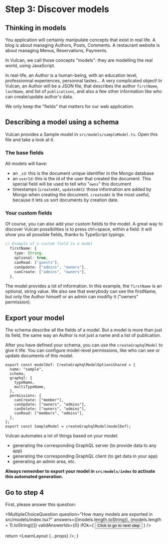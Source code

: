 
# Step 3: Discover models

## Thinking in models

You application will certainly manipulate concepts that exist in real life.
A blog is about managing Authors, Posts, Comments.
A restaurant website is about managing Menus, Reservations, Payments.

In Vulcan, we call those concepts "models": they are modelling the real world, using JavaScript.

In real-life, an Author is a human-being, with an education level, professionnal experiences, personnal tastes...
A very complicated object!
In Vulcan, an Author will be a JSON file, that describes the author `firstName`, `lastName`, and list of `publications`,
and also a few other information like who can create/update author's data.

We only keep the "fields" that matters for our web application.

## Describing a model using a schema

Vulcan provides a Sample model in `src/models/sampleModel.ts`. Open this file and take a look at it.

### The base fields

All models will have:

- an `_id`: this is the document unique identifier in the Mongo database
- an `userId`: this is the id of the user that created the document. This special field will be used to tell who "`owns`" this document
- timestamps (`createdAt`, `updatedAt`): those information are added by Mongo when creating the document. `createdAt` is the most useful,
  because it lets us sort documents by creation date.

### Your custom fields

Of course, you can also add your custom fields to the model.
A great way to discover Vulcan possibilities is to press ctrl+space, within a field: it will show you all possible fields, thanks
to TypeScript typings.

```ts
// Example of a custom field in a model
  firstName: {
    type: String,
    optional: true,
    canRead: ["guests"],
    canUpdate: ["admins", "owners"],
    canCreate: ["admins", "owners"],
  },
```

The model provides a lot of information. In this example, the `firstName` is an optional, string value.
We also see that everybody can see the firstName, but only the Author himself or an admin can modifiy it ("owners" permission).

## Export your model

The schema describe all the fields of a model. But a model is more than just its field,
the same way an Author is not just a name and a list of publication.

After you have defined your schema, you can use the `createGraphqlModel` to give it life.
You can configure model-level permissions, like who can see or update documents of this model.

```tsx
export const modelDef: CreateGraphqlModelOptionsShared = {
  name: "sample",
  schema,
  graphql: {
    typeName,
    multiTypeName,
  },
  permissions: {
    canCreate: ["member"],
    canUpdate: ["owners", "admins"],
    canDelete: ["owners", "admins"],
    canRead: ["members", "admins"],
  },
};
export const SampleModel = createGraphqlModel(modelDef);
```

Vulcan automates a lot of things based on your model:

- generating the corresponding GraphQL server (to provide data to any app)
- generating the corresponding GraphQL client (to get data in your app)
- generating an admin area, etc.

**Always remember to export your model in `src/models/index` to activate this automated generation.**

## Go to step 4

First, please answer this question:

<MultipleChoiceQuestion
  question="How many models are exported in src/models/index.tsx?"
  answers={[models.length.toString(), (models.length + 1).toString()]}
  validAnswerIdx={0}
  ifOk={
    <Button variant="contained" href="/learn/final">
      Click to go to next step
    </Button>
  }
/>

  return <LearnLayout {...props} />;
}
